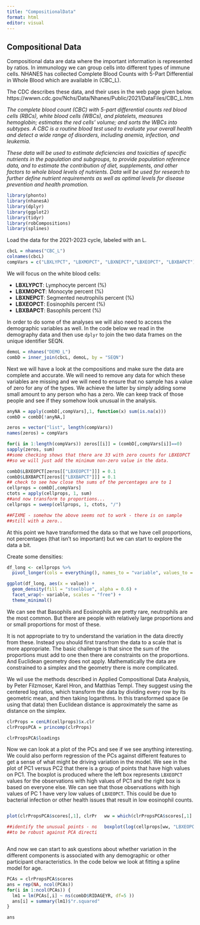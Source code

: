 ```yaml
---
title: "CompositionalData"
format: html
editor: visual
---
```


## Compositional Data

Compositional data are data where the important information is represented by ratios. In immunology we can group cells into different types of immune cells. NHANES has collected Complete Blood Counts with 5-Part Differential in Whole Blood which are available in (CBC_L).

The CDC describes these data, and their uses in the web page given below. https://wwwn.cdc.gov/Nchs/Data/Nhanes/Public/2021/DataFiles/CBC_L.htm

<em>The complete blood count (CBC) with 5-part differential counts red blood cells (RBCs), white blood cells (WBCs), and platelets, measures hemoglobin; estimates the red cells’ volume; and sorts the WBCs into subtypes. A CBC is a routine blood test used to evaluate your overall health and detect a wide range of disorders, including anemia, infection, and leukemia.

These data will be used to estimate deficiencies and toxicities of specific nutrients in the population and subgroups, to provide population reference data, and to estimate the contribution of diet, supplements, and other factors to whole blood levels of nutrients. Data will be used for research to further define nutrient requirements as well as optimal levels for disease prevention and health promotion.</em>

```r
library(phonto)
library(nhanesA)
library(dplyr)
library(ggplot2)
library(tidyr)
library(robCompositions)
library(splines)
```

Load the data for the 2021-2023 cycle, labeled with an L.

```r
cbcL = nhanes("CBC_L")
colnames(cbcL)
compVars = c("LBXLYPCT", "LBXMOPCT", "LBXNEPCT","LBXEOPCT", "LBXBAPCT")
```

We will focus on the white blood cells: 

- **LBXLYPCT**: Lymphocyte percent (%) 
- **LBXMOPCT**: Monocyte percent (%) 
- **LBXNEPCT**: Segmented neutrophils percent (%) 
- **LBXEOPCT**: Eosinophils percent (%) 
- **LBXBAPCT**: Basophils percent (%)

In order to do some of the analyses we will also need to access the demographic variables as well. In the code below we read in the demography data and then use `dplyr` to join the two data frames on the unique identifier SEQN.

```r
demoL = nhanes("DEMO_L")
combD = inner_join(cbcL, demoL, by = "SEQN")
```

Next we will have a look at the compositions and make sure the data are complete and accurate. We will need to remove any data for which these variables are missing and we will need to ensure that no sample has a value of zero for any of the types. We achieve the latter by simply adding some small amount to any person who has a zero. We can keep track of those people and see if they somehow look unusual in the analysis.

```r

anyNA = apply(combD[,compVars],1, function(x) sum(is.na(x)))
combD = combD[!anyNA,]

zeros = vector("list", length(compVars))
names(zeros) = compVars

for(i in 1:length(compVars)) zeros[[i]] = (combD[,compVars[i]]==0)
sapply(zeros, sum)
##some checking shows that there are 33 with zero counts for LBXEOPCT
##so we will just add the minimum non-zero value in the data.

combD$LBXEOPCT[zeros[["LBXEOPCT"]]] = 0.1
combD$LBXBAPCT[zeros[["LBXBAPCT"]]] = 0.1
## check to see how close the sums of the percentages are to 1
cellprops = combD[,compVars]
ctots = apply(cellprops, 1, sum)
##and now transform to proportions...
cellprops = sweep(cellprops, 1, ctots, "/")

##FIXME - somehow the above seems not to work - there is on sample
##still with a zero..


```

At this point we have transformed the data so that we have cell proportions, not percentages (that isn't so important) but we can start to explore the data a bit.

Create some densities:

```r

df_long <- cellprops %>%
  pivot_longer(cols = everything(), names_to = "variable", values_to = "value")

ggplot(df_long, aes(x = value)) +
  geom_density(fill = "steelblue", alpha = 0.6) +
  facet_wrap(~ variable, scales = "free") +
  theme_minimal()

```

We can see that Basophils and Eosinophils are pretty rare, neutrophils are the most common. But there are people with relatively large proportions and or small proportions for most of these.

It is not appropriate to try to understand the variation in the data directly from these. Instead you should first transfrom the data to a scale that is more appropriate. The basic challenge is that since the sum of the proportions must add to one then there are constraints on the proportions. And Euclidean geometry does not apply. Mathematically the data are constrained to a simplex and the geometry there is more complicated.

We wil use the methods described in Applied Compositional Data Analysis, by Peter Filzmoser, Karel Hron, and Matthias Templ. They suggest using the centered log ratios, which transform the data by dividing every row by its geometric mean, and then taking logarithms. In this transformed space (ie using that data) then Euclidean distance is approximately the same as distance on the simplex.

```r
clrProps = cenLR(cellprops)$x.clr
clrPropsPCA = princomp(clrProps)

clrPropsPCA$loadings
```

Now we can look at a plot of the PCs and see if we see anything interesting.  We could also perform regression of the PCs against different features to get a sense of what might be driving variation in the model.
We see in the plot of PC1 versus PC2 that there is a group of points that have high values on PC1. The boxplot is produced where the left box represents `LBXEOPCT` values for the observations with high values of PC1 and the right box is based on everyone else.  We can see that those observations with high values of PC 1 have very low values of `LBXEOPCT`.  This could be due to bacterial infection or other health issues that result in low eosinophil counts.


:::: {.columns}

::: {.column width="50%"}

```r
plot(clrPropsPCA$scores[,1], clrPropsPCA$scores[,2], col=ifelse(combD$RIAGENDR=="Male", "red", "blue"), xlab="PC 1", ylab="PC 2")

##identify the unusual points - note this is not going
##to be robust against PCA direction switching

```

:::

::: {.column width="50%"}

```r
ww = which(clrPropsPCA$scores[,1] > 2)

boxplot(log(cellprops[ww, "LBXEOPCT"]), log(cellprops[-ww, "LBXEOPCT"]),main="LBXEOPCT")
```

:::

::::

And now we can start to ask questions about whether variation in the different components is associated with any demographic or other participant characteristics.
In the code below we look at fitting a spline model for age.

```r
PCAs = clrPropsPCA$scores
ans = rep(NA, ncol(PCAs))
for(i in 1:ncol(PCAs)) {
  lm1 = lm(PCAs[,i] ~ ns(combD$RIDAGEYR, df=5 ))
  ans[i] = summary(lm1)$"r.squared"
}

ans
```
